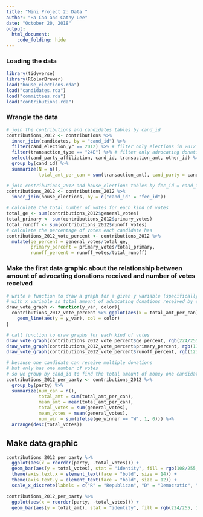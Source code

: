 ```yaml
---
title: "Mini Project 2: Data "
author: "Ha Cao and Cathy Lee"
date: "October 20, 2018"
output:
  html_document:
    code_folding: hide
---
```

### Loading the data
```r
library(tidyverse)
library(RColorBrewer)
load("house_elections.rda")
load("candidates.rda")
load("committees.rda")
load("contributions.rda")
```

### Wrangle the data
```r
# join the contributions and candidates tables by cand_id
contributions_2012 <- contributions %>% 
  inner_join(candidates, by = "cand_id") %>%
  filter(cand_election_yr == 2012) %>% # filter only elections in 2012
  filter(transaction_type == "24E") %>% # filter only advocating donations
  select(cand_party_affiliation, cand_id, transaction_amt, other_id) %>%
  group_by(cand_id) %>%
  summarize(N = n(),
            total_amt_per_can = sum(transaction_amt), cand_party = cand_party_affiliation)
```

```r
# join contributions_2012 and house_elections tables by fec_id = cand_id
contributions_2012 <- contributions_2012 %>%
  inner_join(house_elections, by = c("cand_id" = "fec_id"))
```

```r
# calculate the total number of votes for each kind of votes
total_ge <- sum(contributions_2012$general_votes)
total_primary <- sum(contributions_2012$primary_votes)
total_runoff <- sum(contributions_2012$runoff_votes)
# calculate the percentage of votes each candidate has
contributions_2012_vote_percent <- contributions_2012 %>%
  mutate(ge_percent = general_votes/total_ge,
         primary_percent = primary_votes/total_primary,
         runoff_percent = runoff_votes/total_runoff)
```

### Make the first data graphic about the relationship between amount of advocating donations received and number of votes received
```r
# write a function to draw a graph for a given y variable (specifically different kinds of votes), 
# with x variable as total amount of advocating donations received by each candidate
draw_vote_graph <- function(y_var, color){
  contributions_2012_vote_percent %>% ggplot(aes(x = total_amt_per_can)) +
    geom_line(aes(y = y_var), col = color)  
}
```

```r
# call function to draw graphs for each kind of votes
draw_vote_graph(contributions_2012_vote_percent$ge_percent, rgb(224/255, 94/255, 135/255))
draw_vote_graph(contributions_2012_vote_percent$primary_percent, rgb(110/255, 158/255, 204/255))
draw_vote_graph(contributions_2012_vote_percent$runoff_percent, rgb(123/255, 83/255, 160/255))
```

```r
# because one candidate can receive multiple donations
# but only has one number of votes
# so we group by cand_id to find the total amount of money one candidate received
contributions_2012_per_party <- contributions_2012 %>%
  group_by(party) %>%
  summarize(num_can = n(),
            total_amt = sum(total_amt_per_can),
            mean_amt = mean(total_amt_per_can),
            total_votes = sum(general_votes), 
            mean_votes = mean(general_votes),
            num_win = sum(ifelse(ge_winner == "W", 1, 0))) %>%
  arrange(desc(total_votes))
```

## Make data graphic
```r
contributions_2012_per_party %>%
  ggplot(aes(x = reorder(party, -total_votes))) +
  geom_bar(aes(y = total_votes), stat = "identity", fill = rgb(108/255, 185/255, 209/255)) +
  theme(axis.text.x = element_text(face = "bold", size = 14)) +
  theme(axis.text.y = element_text(face = "bold", size = 12)) +
  scale_x_discrete(labels = c("R" = "Republican", "D" = "Democratic", "U" = "Unknown", "L" = "Libertarian", "I" = "Independent")) # leave "W" and "N" as is because we don't know for sure what they stand for 
```

```r
contributions_2012_per_party %>%
  ggplot(aes(x = reorder(party, -total_votes))) +
  geom_bar(aes(y = total_amt), stat = "identity", fill = rgb(224/255, 132/255, 13/255)) 
```
